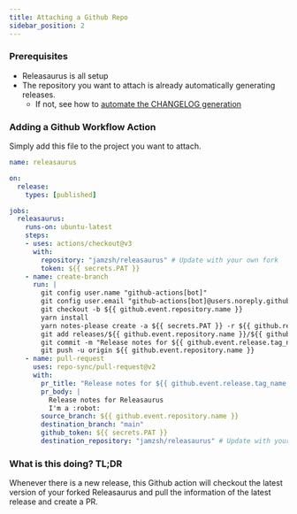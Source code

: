```yaml
---
title: Attaching a Github Repo
sidebar_position: 2
---
```


### Prerequisites

- Releasaurus is all setup
- The repository you want to attach is already automatically generating releases.
  - If not, see how to [automate the CHANGELOG generation](automating-a-changelog)


### Adding a Github Workflow Action

Simply add this file to the project you want to attach.

```yml title=".github/workflows/releasaurus"
name: releasaurus

on:
  release:
    types: [published]

jobs:
  releasaurus:
    runs-on: ubuntu-latest
    steps:
    - uses: actions/checkout@v3
      with:
        repository: "jamzsh/releasaurus" # Update with your own fork
        token: ${{ secrets.PAT }}
    - name: create-branch
      run: |
        git config user.name "github-actions[bot]"
        git config user.email "github-actions[bot]@users.noreply.github.com"
        git checkout -b ${{ github.event.repository.name }}
        yarn install
        yarn notes-please create -a ${{ secrets.PAT }} -r ${{ github.repository }} -p releases/${{ github.event.repository.name }}
        git add releases/${{ github.event.repository.name }}/${{ github.event.release.tag_name }}-${{ github.event.repository.name }}.mdx
        git commit -m "Release notes for ${{ github.event.release.tag_name }}-${{ github.event.repository.name }}"
        git push -u origin ${{ github.event.repository.name }}
    - name: pull-request
      uses: repo-sync/pull-request@v2
      with:
        pr_title: "Release notes for ${{ github.event.release.tag_name }}-${{ github.event.repository.name }}"
        pr_body: |
          Release notes for Releasaurus
          I'm a :robot:
        source_branch: ${{ github.event.repository.name }}
        destination_branch: "main"
        github_token: ${{ secrets.PAT }}
        destination_repository: "jamzsh/releasaurus" # Update with your own fork
```


### What is this doing? TL;DR

Whenever there is a new release, this Github action will checkout the latest version of your forked Releasaurus and pull the information of the latest release and create a PR.

